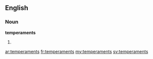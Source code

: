 ==English==

===Noun===
'''temperaments'''

# {{plural of|[[temperament]]}}

[[ar:temperaments]]
[[fr:temperaments]]
[[my:temperaments]]
[[sv:temperaments]]
